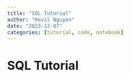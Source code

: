 ```yaml
---
title: "SQL Tutorial"
author: "Kevil Nguyen"
date: "2023-12-07"
categories: [tutorial, code, notebook]
---
```

# SQL Tutorial